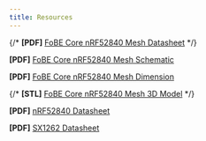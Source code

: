 ```yaml
---
title: Resources
---
```


{/* **[PDF]** [FoBE Core nRF52840 Mesh Datasheet](/assets/files/f6001/f6001.prj.datasheet.r1a.pdf) */}

**[PDF]** [FoBE Core nRF52840 Mesh Schematic](/assets/files/f6001/f6001.prj.sch.r1a.pdf)

**[PDF]** [FoBE Core nRF52840 Mesh Dimension](/assets/files/f6001/f6001.prj.dim.r1a.pdf)

{/* **[STL]** [FoBE Core nRF52840 Mesh 3D Model](/assets/files/f6001/f6001.prj.model.r1a.stl) */}

**[PDF]**  [nRF52840 Datasheet](https://www.nordicsemi.com/Products/nRF5284PDF)

**[PDF]** [SX1262 Datasheet](https://www.semtech.com/products/wireless-rf/lora-transceivers/sx1262)
